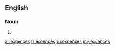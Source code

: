 ==English==

===Noun===
{{head|en|plural}}

# {{plural of|expence|lang=en}}

[[ar:expences]]
[[fr:expences]]
[[ku:expences]]
[[my:expences]]
